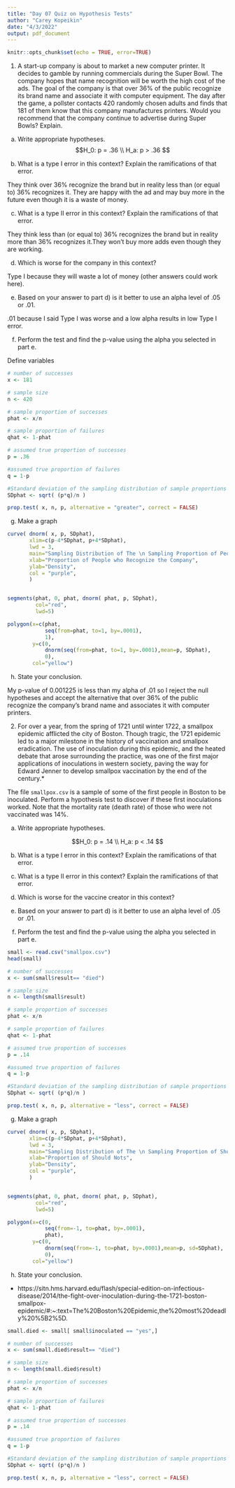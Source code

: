 ```yaml
---
title: "Day 07 Quiz on Hypothesis Tests"
author: "Carey Kopeikin"
date: "4/3/2022"
output: pdf_document
---
```



```r
knitr::opts_chunk$set(echo = TRUE, error=TRUE)
```


1. A start-up company is about to market a new computer printer. It decides to gamble by running commercials during the Super Bowl. The company hopes that name recognition will be worth the high cost of the ads. The goal of the company is that over 36% of the public recognize its brand name and associate it with computer equipment. The day after the game, a pollster contacts 420 randomly chosen adults and finds that 181 of them know that this company manufactures printers. Would you recommend that the company continue to advertise during Super Bowls? Explain.

a) Write appropriate hypotheses.
$$H_0: p = .36 \\ H_a: p > .36 $$

b) What is a type I error in this context? Explain the ramifications of that error.

They think over 36% recognize the brand but in reality less than (or equal to) 36% recognizes it. They are happy with the ad and may buy more in the future even though it is a waste of money.


c) What is a type II error in this context? Explain the ramifications of that error.

They think less than (or equal to) 36% recognizes the brand but in reality more than 36% recognizes it.They won't buy more adds even though they are working.


d) Which is worse for the company in this context?

Type I because they will waste a lot of money (other answers could work here).

e) Based on your answer to part d) is it better to use an alpha level of .05 or .01.

.01 because I said Type I was worse and a low alpha results in low Type I error.

f) Perform the test and find the p-value using the alpha you selected in part e.

Define variables
```r
# number of successes
x <- 181

# sample size
n <- 420

# sample proportion of successes
phat <- x/n 

# sample proportion of failures
qhat <- 1-phat

# assumed true proportion of successes
p = .36

#assumed true proportion of failures
q = 1-p

#Standard deviation of the sampling distribution of sample proportions
SDphat <- sqrt( (p*q)/n )
```

```r
prop.test( x, n, p, alternative = "greater", correct = FALSE)
```
 

g) Make a graph 

```r
curve( dnorm( x, p, SDphat),
       xlim=c(p-4*SDphat, p+4*SDphat),
       lwd = 3, 
       main="Sampling Distribution of The \n Sampling Proportion of People who Recognize the Company",
       xlab="Proportion of People who Recognize the Company",
       ylab="Density",
       col = "purple",
       )


segments(phat, 0, phat, dnorm( phat, p, SDphat),
         col="red",
         lwd=5)

polygon(x=c(phat, 
            seq(from=phat, to=1, by=.0001),
            1),
        y=c(0,
            dnorm(seq(from=phat, to=1, by=.0001),mean=p, SDphat),
            0),
        col="yellow")

```
h) State your conclusion.

My p-value of 0.001225 is less than my alpha of .01 so I reject the null hypotheses and accept the alternative that over 36% of the public recognize the company's brand name and associates it with computer printers.



2. For over a year, from the spring of 1721 until winter 1722, a smallpox epidemic afflicted the city of Boston. Though tragic, the 1721 epidemic led to a major milestone in the history of vaccination and smallpox eradication. The use of inoculation during this epidemic, and the heated debate that arose surrounding the practice, was one of the first major applications of inoculations in western society, paving the way for Edward Jenner to develop smallpox vaccination by the end of the century.* 

The file ```smallpox.csv``` is a sample of some of the first people in Boston to be inoculated. Perform a hypothesis test to discover if these first inoculations worked. Note that the mortality rate (death rate) of those who were not vaccinated was 14%.  


a) Write appropriate hypotheses.

$$H_0: p = .14 \\ H_a: p < .14 $$

b) What is a type I error in this context? Explain the ramifications of that error.



c) What is a type II error in this context? Explain the ramifications of that error.


d) Which is worse for the vaccine creator in this context?


e) Based on your answer to part d) is it better to use an alpha level of .05 or .01.


f) Perform the test and find the p-value using the alpha you selected in part e.

```r
small <- read.csv("smallpox.csv")
head(small)

```

```r
# number of successes
x <- sum(small$result== "died")

# sample size
n <- length(small$result)

# sample proportion of successes
phat <- x/n 

# sample proportion of failures
qhat <- 1-phat

# assumed true proportion of successes
p = .14

#assumed true proportion of failures
q = 1-p

#Standard deviation of the sampling distribution of sample proportions
SDphat <- sqrt( (p*q)/n )
```

```r
prop.test( x, n, p, alternative = "less", correct = FALSE)
```

g) Make a graph

```r

curve( dnorm( x, p, SDphat),
       xlim=c(p-4*SDphat, p+4*SDphat),
       lwd = 3, 
       main="Sampling Distribution of The \n Sampling Proportion of Should Nots",
       xlab="Proportion of Should Nots",
       ylab="Density",
       col = "purple",
       )


segments(phat, 0, phat, dnorm( phat, p, SDphat),
         col="red",
         lwd=5)

polygon(x=c(0, 
            seq(from=-1, to=phat, by=.0001),
            phat),
        y=c(0,
            dnorm(seq(from=-1, to=phat, by=.0001),mean=p, sd=SDphat),
            0),
        col="yellow")

```


h) State your conclusion.



* https://sitn.hms.harvard.edu/flash/special-edition-on-infectious-disease/2014/the-fight-over-inoculation-during-the-1721-boston-smallpox-epidemic/#:~:text=The%20Boston%20Epidemic,the%20most%20deadly%20%5B2%5D.  




```r
small.died <- small[ small$inoculated == "yes",]

# number of successes
x <- sum(small.died$result== "died")

# sample size
n <- length(small.died$result)

# sample proportion of successes
phat <- x/n 

# sample proportion of failures
qhat <- 1-phat

# assumed true proportion of successes
p = .14

#assumed true proportion of failures
q = 1-p

#Standard deviation of the sampling distribution of sample proportions
SDphat <- sqrt( (p*q)/n )
```

```r
prop.test( x, n, p, alternative = "less", correct = FALSE)
```
